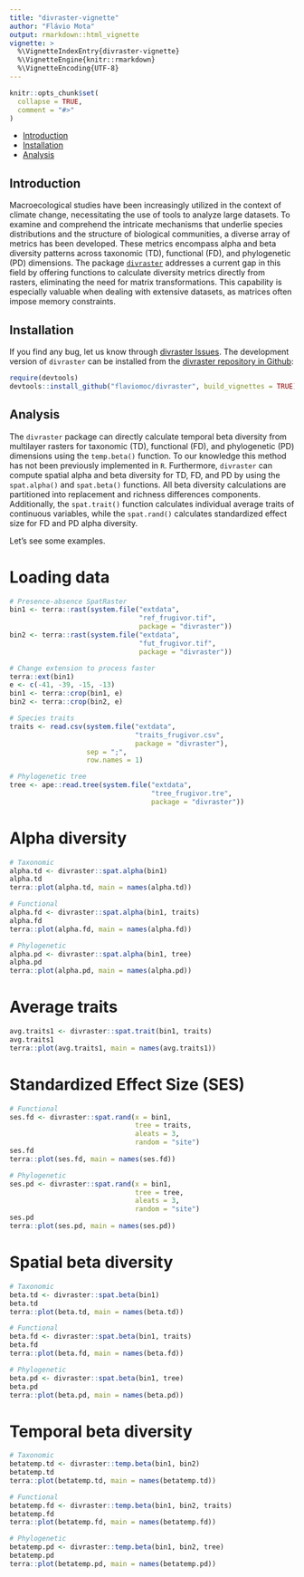 ```yaml
---
title: "divraster-vignette"
author: "Flávio Mota"
output: rmarkdown::html_vignette
vignette: >
  %\VignetteIndexEntry{divraster-vignette}
  %\VignetteEngine{knitr::rmarkdown}
  %\VignetteEncoding{UTF-8}
---
```


```r
knitr::opts_chunk$set(
  collapse = TRUE,
  comment = "#>"
)
```

- [Introduction](#intro)
- [Installation](#install)
- [Analysis](#analysis)

## Introduction {#intro}

Macroecological studies have been increasingly utilized in the context of climate change, necessitating the use of tools to analyze large datasets. To examine and comprehend the intricate mechanisms that underlie species distributions and the structure of biological communities, a diverse array of metrics has been developed. These metrics encompass alpha and beta diversity patterns across taxonomic (TD), functional (FD), and phylogenetic (PD) dimensions. The package [`divraster`](https://github.com/flaviomoc/divraster) addresses a current gap in this field by offering functions to calculate diversity metrics directly from rasters, eliminating the need for matrix transformations. This capability is especially valuable when dealing with extensive datasets, as matrices often impose memory constraints.

## Installation {#install}

If you find any bug, let us know through [divraster Issues](https://github.com/flaviomoc/divraster/issues). The development version of `divraster` can be installed from the [divraster repository in Github](https://github.com/flaviomoc/divraster):

```r
require(devtools)
devtools::install_github("flaviomoc/divraster", build_vignettes = TRUE)
```

## Analysis {#analysis}

The `divraster` package can directly calculate temporal beta diversity from multilayer rasters for taxonomic (TD), functional (FD), and phylogenetic (PD) dimensions using the `temp.beta()` function. To our knowledge this method has not been previously implemented in `R`. Furthermore, `divraster` can compute spatial alpha and beta diversity for TD, FD, and PD by using the `spat.alpha()` and `spat.beta()` functions. All beta diversity calculations are partitioned into replacement and richness differences components. Additionally, the `spat.trait()` function calculates individual average traits of continuous variables, while the `spat.rand()` calculates standardized effect size for FD and PD alpha diversity.

Let's see some examples.

# Loading data
```r
# Presence-absence SpatRaster
bin1 <- terra::rast(system.file("extdata", 
                                "ref_frugivor.tif", 
                                package = "divraster"))
bin2 <- terra::rast(system.file("extdata", 
                                "fut_frugivor.tif", 
                                package = "divraster"))

# Change extension to process faster
terra::ext(bin1)
e <- c(-41, -39, -15, -13)
bin1 <- terra::crop(bin1, e)
bin2 <- terra::crop(bin2, e)

# Species traits
traits <- read.csv(system.file("extdata", 
                               "traits_frugivor.csv", 
                               package = "divraster"), 
                   sep = ";", 
                   row.names = 1)

# Phylogenetic tree
tree <- ape::read.tree(system.file("extdata", 
                                   "tree_frugivor.tre", 
                                   package = "divraster"))
```

# Alpha diversity
```r
# Taxonomic
alpha.td <- divraster::spat.alpha(bin1)
alpha.td
terra::plot(alpha.td, main = names(alpha.td))

# Functional
alpha.fd <- divraster::spat.alpha(bin1, traits)
alpha.fd
terra::plot(alpha.fd, main = names(alpha.fd))

# Phylogenetic
alpha.pd <- divraster::spat.alpha(bin1, tree)
alpha.pd
terra::plot(alpha.pd, main = names(alpha.pd))
```

# Average traits
```r
avg.traits1 <- divraster::spat.trait(bin1, traits)
avg.traits1
terra::plot(avg.traits1, main = names(avg.traits1))
```

# Standardized Effect Size (SES)
```r
# Functional
ses.fd <- divraster::spat.rand(x = bin1, 
                               tree = traits, 
                               aleats = 3, 
                               random = "site")
ses.fd
terra::plot(ses.fd, main = names(ses.fd))

# Phylogenetic
ses.pd <- divraster::spat.rand(x = bin1, 
                               tree = tree, 
                               aleats = 3, 
                               random = "site")
ses.pd
terra::plot(ses.pd, main = names(ses.pd))
```

# Spatial beta diversity
```r
# Taxonomic
beta.td <- divraster::spat.beta(bin1)
beta.td
terra::plot(beta.td, main = names(beta.td))

# Functional
beta.fd <- divraster::spat.beta(bin1, traits)
beta.fd
terra::plot(beta.fd, main = names(beta.fd))

# Phylogenetic
beta.pd <- divraster::spat.beta(bin1, tree)
beta.pd
terra::plot(beta.pd, main = names(beta.pd))
```

# Temporal beta diversity
```r
# Taxonomic
betatemp.td <- divraster::temp.beta(bin1, bin2)
betatemp.td
terra::plot(betatemp.td, main = names(betatemp.td))

# Functional
betatemp.fd <- divraster::temp.beta(bin1, bin2, traits)
betatemp.fd
terra::plot(betatemp.fd, main = names(betatemp.fd))

# Phylogenetic
betatemp.pd <- divraster::temp.beta(bin1, bin2, tree)
betatemp.pd
terra::plot(betatemp.pd, main = names(betatemp.pd))
```
